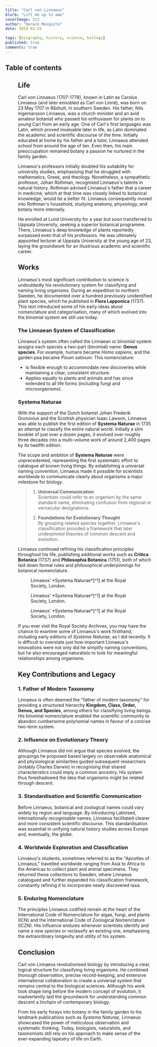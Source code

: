 ```yaml
---
title: "Carl von Linnaeus"
blurb: "Lift me up to awe"
coverImage: 523
author: "Dereck Mezquita"
date: 2019-03-25

tags: [biography, history, science, biology]
published: true
comments: true
---
```


## Table of contents

<Figure src="/references/biography_carl-von-linnaeus/portrait-linneaus.jpg"/>

## Life

Carl von Linnaeus (1707-1778), known in Latin as Carolus Linnaeus (and later ennobled as Carl von Linné), was born on 23 May 1707 in Råshult, in southern Sweden. His father, Nils Ingemarsson Linnaeus, was a church minister and an avid amateur botanist who passed his enthusiasm for plants on to young Carl from an early age. One of Carl's first languages was Latin, which proved invaluable later in life, as Latin dominated the academic and scientific discourse of the time. Initially educated at home by his father and a tutor, Linnaeus attended school from around the age of ten. Even then, his main preoccupation remained botany a passion he nurtured in the family garden.

Linnaeus's professors initially doubted his suitability for university studies, emphasising that he struggled with mathematics, Greek, and theology. Nonetheless, a sympathetic professor, Johan Rothman, recognised Linnaeus's talents in natural history. Rothman advised Linnaeus's father that a career in medicine, which at that time was closely linked to botanical knowledge, would be a better fit. Linnaeus consequently moved into Rothman's household, studying anatomy, physiology, and botany more intensely.

He enrolled at Lund University for a year but soon transferred to Uppsala University, seeking a superior botanical programme. There, Linnaeus's deep knowledge of plants reportedly surpassed even that of his professors. He was ultimately appointed lecturer at Uppsala University at the young age of 23, laying the groundwork for an illustrious academic and scientific career.

## Works

Linnaeus's most significant contribution to science is undoubtedly his revolutionary system for classifying and naming living organisms. During an expedition to northern Sweden, he documented over a hundred previously unidentified plant species, which he published in **Flora Lapponica** (1737). This text introduced some of his early ideas about nomenclature and categorisation, many of which evolved into the binomial system we still use today.

### The Linnaean System of Classification

Linnaeus's system often called the Linnaean or binomial system assigns each species a two-part (binomial) name: **Genus species**. For example, humans became *Homo sapiens*, and the garden pea became *Pisum sativum*. This nomenclature:

- Is flexible enough to accommodate new discoveries while maintaining a clear, consistent structure.
- Applies equally to plants and animals and has since extended to all life forms (including fungi and microorganisms).

### Systema Naturae

With the support of the Dutch botanist Johan Frederik Gronovius and the Scottish physician Isaac Lawson, Linnaeus was able to publish the first edition of **Systema Naturae** in 1735 an attempt to classify the entire natural world. Initially a slim booklet of just over a dozen pages, it evolved over roughly three decades into a multi-volume work of around 2,400 pages by its twelfth edition.

The scope and ambition of **Systema Naturae** were unprecedented, representing the first systematic effort to catalogue all known living things. By establishing a universal naming convention, Linnaeus made it possible for scientists worldwide to communicate clearly about organisms a major milestone for biology.

> 1. **Universal Communication**  
>    Scientists could refer to an organism by the same standard name, eliminating confusion from regional or vernacular designations.
>
> 2. **Foundations for Evolutionary Thought**  
>    By grouping related species together, Linnaeus's classification provided a framework that later underpinned theories of common descent and evolution.

Linnaeus continued refining his classification principles throughout his life, publishing additional works such as **Critica Botanica** (1737) and **Philosophia Botanica** (1751), both of which laid down formal rules and philosophical underpinnings for botanical nomenclature.

<Figure src="/references/biography_carl-von-linnaeus/royal-society_systema-naturae-1.jpg">
    Linnaeus' *Systema Naturae*[^1] at the Royal Society, London.
</Figure>

<Figure src="/references/biography_carl-von-linnaeus/royal-society_systema-naturae-2.gif">
    Linnaeus' *Systema Naturae*[^1] at the Royal Society, London.
</Figure>

<Figure src="/references/biography_carl-von-linnaeus/royal-society_systema-naturae-3.gif">
    Linnaeus' *Systema Naturae*[^1] at the Royal Society, London.
</Figure>

[^1]: [*Systema Naturae*](/references/biography_carl-von-linnaeus/linneaus_systema-naturae.pdf)

If you ever visit the Royal Society Archives, you may have the chance to examine some of Linnaeus's work firsthand, including early editions of *Systema Naturae*, as I did recently. It is difficult to overstate just how important Linnaeus's innovations were not only did he simplify naming conventions, but he also encouraged naturalists to look for meaningful relationships among organisms.

## Key Contributions and Legacy

### 1. Father of Modern Taxonomy

Linnaeus is often deemed the "father of modern taxonomy" for providing a structured hierarchy **Kingdom, Class, Order, Genus, and Species**, among others for classifying living beings. His binomial nomenclature enabled the scientific community to abandon cumbersome polynomial names in favour of a concise two-term system.

### 2. Influence on Evolutionary Theory

Although Linnaeus did not argue that species evolved, the groupings he proposed based largely on observable anatomical and physiological similarities guided subsequent researchers (notably Charles Darwin) in recognising that shared characteristics could imply a common ancestry. His system thus foreshadowed the idea that organisms might be related through descent.

### 3. Standardisation and Scientific Communication

Before Linnaeus, botanical and zoological names could vary widely by region and language. By introducing Latinised, internationally recognisable names, Linnaeus facilitated clearer and more consistent scientific discourse. This standardisation was essential in unifying natural history studies across Europe and, eventually, the globe.

### 4. Worldwide Exploration and Classification

Linnaeus's students, sometimes referred to as the "Apostles of Linnaeus," travelled worldwide ranging from Asia to Africa to the Americas to collect plant and animal specimens. They returned these collections to Sweden, where Linnaeus catalogued and further expanded his classification framework, constantly refining it to incorporate newly discovered taxa.

### 5. Enduring Nomenclature

The principles Linnaeus codified remain at the heart of the International Code of Nomenclature for algae, fungi, and plants (ICN) and the International Code of Zoological Nomenclature (ICZN). His influence endures whenever scientists identify and name a new species or reclassify an existing one, emphasising the extraordinary longevity and utility of his system.

## Conclusion

Carl von Linnaeus revolutionised biology by introducing a clear, logical structure for classifying living organisms. He combined thorough observation, precise record-keeping, and extensive international collaboration to create a universal system that remains central to the biological sciences. Although his work took shape long before the modern concept of evolution, it inadvertently laid the groundwork for understanding common descent a linchpin of contemporary biology.

From his early forays into botany in the family garden to his landmark publications such as *Systema Naturae*, Linnaeus showcased the power of meticulous observation and systematic thinking. Today, biologists, naturalists, and taxonomists still rely on his approach to make sense of the ever-expanding tapestry of life on Earth.